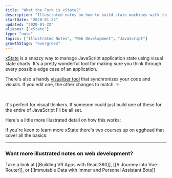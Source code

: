 ```yaml
---
title: "What the Fork is xState?"
description: "Illustrated notes on how to build state machines with the xState library"
startDate: "2020-01-22"
updated: "2020-01-22"
aliases: ["xState"]
type: "note"
topics: ["Illustrated Notes", "Web Development", "JavaScript"]
growthStage: "evergreen"
---
```


[xState](https://xstate.js.org/) is a snazzy way to manage JavaScript application state using visual state charts.
It's a pretty wonderful tool for making sure you think through every possible edge case of an application.

There's also a handy [visualiser tool](https://xstate.js.org/viz/) that synchronizes your code and visuals. If you edit one, the other changes to match. <span aria-role="image">✨</span>

<ImageFrame
  alt="Screenshot of the xState visualizer"
  src="https://res.cloudinary.com/dg3gyk0gu/image/upload/c_scale,w_920/v1592930602/maggieappleton.com/egghead-course-notes/xstate/Screenshot_2020-06-23_at_17.41.45.png"
/>

<br />

It's perfect for visual thinkers. If someone could just build one of these for the entire of JavaScript I'll be all set.

Here's a little more illustrated detail on how this works:

<BasicImage
  width="900px"
  alt="Xstate is a tool that helps you plan out all the possible states in a JavaScript app"
  src="https://res.cloudinary.com/dg3gyk0gu/image/upload/c_scale,w_750/v1592931672/maggieappleton.com/egghead-course-notes/xstate/xState_5.png"
/>

<BasicImage
  width="800px"
  alt="There's a handy interactive visualizer tool at xstate.js.org/viz"
  src="https://res.cloudinary.com/dg3gyk0gu/image/upload/c_scale,w_860/v1592262779/maggieappleton.com/egghead-course-notes/xstate/xState_2.png"
/>

<BasicImage
  width="900px"
  alt="A sequence of light bulbs swapping states between unlit, lit, dim, and broken."
  src="https://res.cloudinary.com/dg3gyk0gu/image/upload/c_scale,w_900/v1592262781/maggieappleton.com/egghead-course-notes/xstate/xState_3.png"
/>

<BasicImage
  width="900px"
  alt="We can add extra options onto our states such as actions, services, guards, and activities"
  src="https://res.cloudinary.com/dg3gyk0gu/image/upload/c_scale,w_900/v1592262777/maggieappleton.com/egghead-course-notes/xstate/xState_4.png"
/>

If you're keen to learn more xState there's two courses up on egghead that cover all the basics:

<ImageLink href="https://egghead.io/courses/introduction-to-state-machines-using-xstate?af=54fd64">
  <ImageFrame
    width="800px"
    alt="Shareable Custom Hooks in React"
    src="https://og-image-egghead-course.now.sh/introduction-to-state-machines-using-xstate"
  />
</ImageLink>

<ImageLink href="https://egghead.io/courses/construct-sturdy-uis-with-xstate?af=54fd64">
  <ImageFrame
    width="800px"
    alt="Shareable Custom Hooks in React"
    src="https://og-image-egghead-course.now.sh/construct-sturdy-uis-with-xstate"
  />
</ImageLink>

---

### Want more illustrated notes on web development?

Take a look at [[Building VR Apps with React360]], [[A Journey into Vue-Router]], or [[Immutable Data with Immer and Personal Assistant Bots]]
